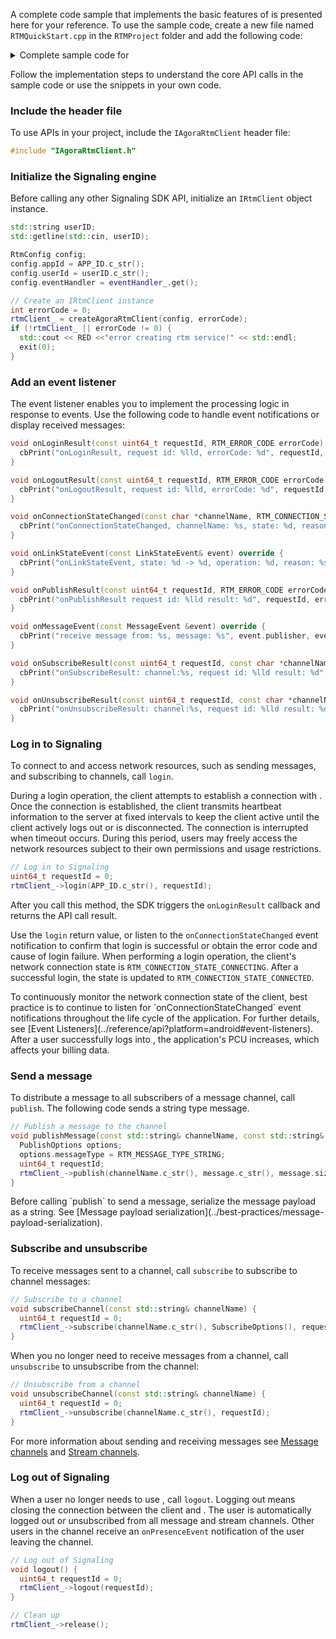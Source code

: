 <PlatformWrapper platform="linux-cpp">

A complete code sample that implements the basic features of <Vpd k="NAME" /> is presented here for your reference. To use the sample code, create a new file  named `RTMQuickStart.cpp` in the `RTMProject` folder and add the following code:

<details>
<summary>Complete sample code for <Vpd k="PRODUCT" /></summary>

<CodeBlock language="cpp" showLineNumbers>
{`#include <iostream>
#include <memory>
#include <string>
#include <exception>
//#include <unistd.h>

#include "IAgoraRtmClient.h"

// Pass in your App ID here
const std::string APP_ID = "<Your App ID>";

// Terminal color codes for UBUNTU/LINUX
#define RESET   "\\033\[0m"
#define BLACK   "\\033\[30m"      /* Black */
#define RED     "\\033\[31m"      /* Red */
#define GREEN   "\\033\[32m"      /* Green */
#define YELLOW  "\\033\[33m"      /* Yellow */
#define BLUE    "\\033\[34m"      /* Blue */
#define MAGENTA "\\033\[35m"      /* Magenta */
#define CYAN    "\\033\[36m"      /* Cyan */
#define WHITE   "\\033\[37m"      /* White */
#define BOLDBLACK   "\\033\[1m\\033\[30m"      /* Bold Black */
#define BOLDRED     "\\033\[1m\\033\[31m"      /* Bold Red */
#define BOLDGREEN   "\\033\[1m\\033\[32m"      /* Bold Green */
#define BOLDYELLOW  "\\033\[1m\\033\[33m"      /* Bold Yellow */
#define BOLDBLUE    "\\033\[1m\\033\[34m"      /* Bold Blue */
#define BOLDMAGENTA "\\033\[1m\\033\[35m"      /* Bold Magenta */
#define BOLDCYAN    "\\033\[1m\\033\[36m"      /* Bold Cyan */
#define BOLDWHITE   "\\033\[1m\\033\[37m"      /* Bold White */

using namespace agora::rtm;

class RtmEventHandler : public IRtmEventHandler {
public:
  // Add the event listener
  void onLoginResult(const uint64_t requestId, RTM_ERROR_CODE errorCode) override {
    cbPrint("onLoginResult, request id: %lld, errorCode: %d", requestId, errorCode);
  }

  void onLogoutResult(const uint64_t requestId, RTM_ERROR_CODE errorCode) {
    cbPrint("onLogoutResult, request id: %lld, errorCode: %d", requestId, errorCode);
  }

  void onConnectionStateChanged(const char *channelName, RTM_CONNECTION_STATE state, RTM_CONNECTION_CHANGE_REASON reason) override {
    cbPrint("onConnectionStateChanged, channelName: %s, state: %d, reason: %d", channelName, state, reason);
  }

  void onLinkStateEvent(const LinkStateEvent& event) override {
    cbPrint("onLinkStateEvent, state: %d -> %d, operation: %d, reason: %s", event.previousState, event.currentState, event.operation, event.reason);
  }

  void onPublishResult(const uint64_t requestId, RTM_ERROR_CODE errorCode) override {
    cbPrint("onPublishResult request id: %lld result: %d", requestId, errorCode);
  }

  void onMessageEvent(const MessageEvent &event) override {
    cbPrint("receive message from: %s, message: %s", event.publisher, event.message);
  }

  void onSubscribeResult(const uint64_t requestId, const char *channelName, RTM_ERROR_CODE errorCode) override {
    cbPrint("onSubscribeResult: channel:%s, request id: %lld result: %d", channelName, requestId, errorCode);
  }

  void onUnsubscribeResult(const uint64_t requestId, const char *channelName, RTM_ERROR_CODE errorCode) override {
    cbPrint("onUnsubscribeResult: channel:%s, request id: %lld result: %d", channelName, requestId, errorCode);
  }

private:
  void cbPrint(const char* fmt, ...) {
    printf("\\x1b[32m<< RTM async callback: ");
    va_list args;
    va_start(args, fmt);
    vprintf(fmt, args);
    va_end(args);
    printf(" >>\\x1b[0m\\n");
  }
};

class RtmDemo {
public:
  RtmDemo()
    : eventHandler_(new RtmEventHandler()),
      rtmClient_(nullptr) { Init(); }

  void Init() {
    std::cout << YELLOW << "Please enter userID (literal \\"null\\" or starting"
    << "with space is not allowed, no more than 64 characters!):" << std::endl;

    std::string userID;
    std::getline(std::cin, userID);

    RtmConfig config;
    config.appId = APP_ID.c_str();
    config.userId = userID.c_str();
    config.eventHandler = eventHandler_.get();
    // Create an IRtmClient instance
    int errorCode = 0;
    rtmClient_ = createAgoraRtmClient(config, errorCode);
    if (!rtmClient_ || errorCode != 0) {
      std::cout << RED <<"error creating rtm service!" << std::endl;
      exit(0);
    }
  }

  void start() {
    // Log in the RTM server
    uint64_t requestId = 0;
    rtmClient_->login(APP_ID.c_str(), requestId);

    // Sample codes for the user interface
    mainMeun();

    std::cout << YELLOW << "quit ? yes/no" << std::endl;
    std::string input;
    std::getline(std::cin, input);
    if (input.compare("yes") == 0) {
      exit(0);
    }
  }

  // Log out from the RTM server
  void logout() {
    uint64_t requestId = 0;
    rtmClient_->logout(requestId);
  }

  // Subscribe to a channel
  void subscribeChannel(const std::string& channelName) {
    uint64_t requestId = 0;
    rtmClient_->subscribe(channelName.c_str(), SubscribeOptions(), requestId);
  }

  // Unsubscribe from a channel
  void unsubscribeChannel(const std::string& channelName) {
    uint64_t requestId = 0;
    rtmClient_->unsubscribe(channelName.c_str(), requestId);
  }

  // Publish a message
  void publishMessage(const std::string& channelName, const std::string& message) {
    PublishOptions options;
    options.messageType = RTM_MESSAGE_TYPE_STRING;
    uint64_t requestId;
    rtmClient_->publish(channelName.c_str(), message.c_str(), message.size(), options, requestId);
  }

  // Sample codes for the user interface
  void mainMeun() {
    bool quit  = false;
    while (!quit) {
      std::cout << WHITE
                << "1: subscribe channel\\n"
                << "2: unsubscribe channel\\n"
                << "3: publish message\\n"
                << "4: logout" << std::endl;
      std::cout << YELLOW <<"please input your choice: " << std::endl;
      std::string input;
      std::getline(std::cin, input);
      int32_t choice = 0;
      try {
        choice = std::stoi(input);
      } catch(...) {
        std::cout <<RED << "invalid input" << std::endl;
        continue;
      }

      switch (choice)
      {
        case 1: {
          std::cout << YELLOW << "please input channel name:" << std::endl;
          std::string channelName;
          std::getline(std::cin, channelName);
          subscribeChannel(channelName);
          std::this_thread::sleep_for(std::chrono::seconds(1));
          break;
        }
        case 2: {
          std::cout << YELLOW << "please input channel name:" << std::endl;
          std::string channelName;
          std::getline(std::cin, channelName);
          unsubscribeChannel(channelName);
          std::this_thread::sleep_for(std::chrono::seconds(1));
          break;
        }
        case 3: {
          std::cout << YELLOW << "please input channel name:" << std::endl;
          std::string channelName;
          std::getline(std::cin, channelName);
          groupChat(channelName);
          break;
        }
        case 4: {
          logout();
          return;
        }
        default: {
          std::cout <<RED << "invalid input" << std::endl;
          break;
        }
      }
    }
  }

  void groupChat(const std::string& channelName) {
    std::string message;
    while (true) {
      std::cout << YELLOW << "please input message "
                << "or input \\"quit\\" to leave group chat"
                << std::endl;
      std::getline(std::cin, message);
      if (message.compare("quit") == 0) {
        return;
      } else {
        publishMessage(channelName, message);
        std::this_thread::sleep_for(std::chrono::seconds(1));
      }
    }
  }

private:
  std::unique_ptr<IRtmEventHandler> eventHandler_;
  IRtmClient* rtmClient_;
};

int main(int argc, const char * argv[]) {
  RtmClient messaging;
  messaging.login();
  return 0;
}`}
</CodeBlock>
</details>

Follow the implementation steps to understand the core API calls in the sample code or use the snippets in your own code.
 
### Include the header file

To use <Vg k="SIG" /> APIs in your project, include the `IAgoraRtmClient` header file:

```cpp
#include "IAgoraRtmClient.h"
```

### Initialize the Signaling engine
Before calling any other Signaling SDK API, initialize an `IRtmClient` object instance.

```cpp
std::string userID;
std::getline(std::cin, userID);

RtmConfig config;
config.appId = APP_ID.c_str();
config.userId = userID.c_str();
config.eventHandler = eventHandler_.get();

// Create an IRtmClient instance
int errorCode = 0;
rtmClient_ = createAgoraRtmClient(config, errorCode);
if (!rtmClient_ || errorCode != 0) {
  std::cout << RED <<"error creating rtm service!" << std::endl;
  exit(0);
}
```

### Add an event listener

The event listener enables you to implement the processing logic in response to <Vg k="SIG" /> events. Use the following code to handle event notifications or display received messages:

```cpp
void onLoginResult(const uint64_t requestId, RTM_ERROR_CODE errorCode) override {
  cbPrint("onLoginResult, request id: %lld, errorCode: %d", requestId, errorCode);
}

void onLogoutResult(const uint64_t requestId, RTM_ERROR_CODE errorCode) {
  cbPrint("onLogoutResult, request id: %lld, errorCode: %d", requestId, errorCode);
}

void onConnectionStateChanged(const char *channelName, RTM_CONNECTION_STATE state, RTM_CONNECTION_CHANGE_REASON reason) override {
  cbPrint("onConnectionStateChanged, channelName: %s, state: %d, reason: %d", channelName, state, reason);
}

void onLinkStateEvent(const LinkStateEvent& event) override {
  cbPrint("onLinkStateEvent, state: %d -> %d, operation: %d, reason: %s", event.previousState, event.currentState, event.operation, event.reason);
}

void onPublishResult(const uint64_t requestId, RTM_ERROR_CODE errorCode) override {
  cbPrint("onPublishResult request id: %lld result: %d", requestId, errorCode);
}

void onMessageEvent(const MessageEvent &event) override {
  cbPrint("receive message from: %s, message: %s", event.publisher, event.message);
}

void onSubscribeResult(const uint64_t requestId, const char *channelName, RTM_ERROR_CODE errorCode) override {
  cbPrint("onSubscribeResult: channel:%s, request id: %lld result: %d", channelName, requestId, errorCode);
}

void onUnsubscribeResult(const uint64_t requestId, const char *channelName, RTM_ERROR_CODE errorCode) override {
  cbPrint("onUnsubscribeResult: channel:%s, request id: %lld result: %d", channelName, requestId, errorCode);
}
```

### Log in to Signaling

To connect to <Vg k="SIG" /> and access <Vg k="SIG" /> network resources, such as sending messages, and subscribing to channels, call `login`.

During a login operation, the client attempts to establish a connection with <Vg k="SIG" />. Once the connection is established, the client transmits heartbeat information to the <Vg k="SIG" /> server at fixed intervals to keep the client active until the client actively logs out or is disconnected. The connection is interrupted when timeout occurs. During this period, users may freely access the <Vg k="SIG" /> network resources subject to their own permissions and usage restrictions.

```cpp
// Log in to Signaling
uint64_t requestId = 0;
rtmClient_->login(APP_ID.c_str(), requestId);
```
After you call this method, the SDK triggers the `onLoginResult` callback and returns the API call result.

Use the `login` return value, or listen to the `onConnectionStateChanged` event notification to confirm that login is successful or obtain the error code and cause of login failure. When performing a login operation, the client's network connection state is `RTM_CONNECTION_STATE_CONNECTING`. After a successful login, the state is updated to `RTM_CONNECTION_STATE_CONNECTED`. 

<Admonition title="Best practice">
To continuously monitor the network connection state of the client, best practice is to continue to listen for `onConnectionStateChanged` event notifications throughout the life cycle of the application. For further details, see [Event Listeners](../reference/api?platform=android#event-listeners).
</Admonition>

<Admonition type="caution">
After a user successfully logs into <Vg k="SIG"/>, the application's PCU increases, which affects your billing data.
</Admonition>

### Send a message

To distribute a message to all subscribers of a message channel, call `publish`. The following code sends a string type message.

```cpp
// Publish a message to the channel
void publishMessage(const std::string& channelName, const std::string& message) {
  PublishOptions options;
  options.messageType = RTM_MESSAGE_TYPE_STRING;
  uint64_t requestId;
  rtmClient_->publish(channelName.c_str(), message.c_str(), message.size(), options, requestId);
}
```

<Admonition type="info">
Before calling `publish` to send a message, serialize the message payload as a string. See [Message payload serialization](../best-practices/message-payload-serialization).
</Admonition>

### Subscribe and unsubscribe

To receive messages sent to a channel, call `subscribe` to subscribe to channel messages:

```cpp
// Subscribe to a channel
void subscribeChannel(const std::string& channelName) {
  uint64_t requestId = 0;
  rtmClient_->subscribe(channelName.c_str(), SubscribeOptions(), requestId);
}
```

When you no longer need to receive messages from a channel, call `unsubscribe` to unsubscribe from the channel:

```cpp
// Unsubscribe from a channel
void unsubscribeChannel(const std::string& channelName) {
  uint64_t requestId = 0;
  rtmClient_->unsubscribe(channelName.c_str(), requestId);
}
```

For more information about sending and receiving messages see [Message channels](../core-functionality/message-channel) and [Stream channels](../core-functionality/stream-channel).

### Log out of Signaling

When a user no longer needs to use <Vg k="SIG" />, call `logout`. Logging out means closing the connection between the client and <Vg k="SIG" />. The user is automatically logged out or unsubscribed from all message and stream channels. Other users in the channel receive an `onPresenceEvent` notification of the user leaving the channel.

```cpp
// Log out of Signaling
void logout() {
  uint64_t requestId = 0;
  rtmClient_->logout(requestId);
}

// Clean up
rtmClient_->release();
```

</PlatformWrapper>
